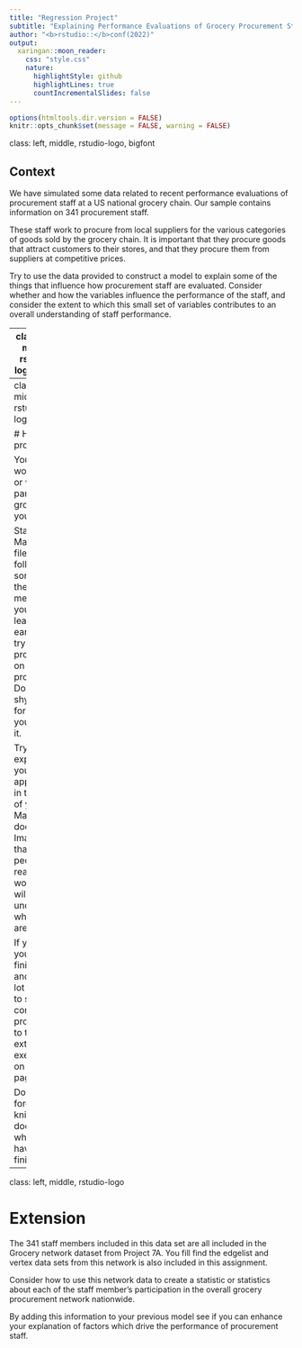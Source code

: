 ```yaml
---
title: "Regression Project"
subtitle: "Explaining Performance Evaluations of Grocery Procurement Staff"
author: "<b>rstudio::</b>conf(2022)"
output:
  xaringan::moon_reader:
    css: "style.css"
    nature:
      highlightStyle: github
      highlightLines: true
      countIncrementalSlides: false
---
```


```r
options(htmltools.dir.version = FALSE)
knitr::opts_chunk$set(message = FALSE, warning = FALSE)
```

class: left, middle, rstudio-logo, bigfont

## Context

We have simulated some data related to recent performance evaluations of procurement staff at a US national grocery chain.  Our sample contains information on 341 procurement staff.  

These staff work to procure from local suppliers for the various categories of goods sold by the grocery chain.  It is important that they procure goods that attract customers to their stores, and that they procure them from suppliers at competitive prices.

Try to use the data provided to construct a model to explain some of the things that influence how procurement staff are evaluated.  Consider whether and how the variables influence the performance of the staff, and consider the extent to which this small set of variables contributes to an overall understanding of staff performance. 

---
class: left, middle, rstudio-logo, small

# Data provided

Go to our [RStudio Cloud workspace](https://rstudio.cloud/spaces/230780/join?access_code=7cXJKFU1KUuuZGLwBVQpLG3dIxPUD3jak3ZQmESh) and start **Assignment 8 - Grocery Performance Evaluation Project**.

In this assignment, you will find a file called `grocery_eval.csv` containing the following fields of data.

* `name`:  The name of the procurement staff member
* `relative_target`:  This is a financial calculation of the relative discount or premium the staff member achieved across their product category.  Negative numbers mean the staff member procured at a discount from the expected price, while positive numbers mean the staff member procured at a premium to the expected price.
* `customer`:  The average satisfaction rating from a customer survey in the relevant stores of the staff member when asked about their satisfaction with the range of products in the staff member's assigned category.
* `volume_segment`:  The size of the staff member's procurement volume in SKUs, expressed in terms of increasing quintiles set nationally.
* `revenue_segment`:  The $ sales of the staff member's procurement volume, expressed in terms of increasing quintiles set nationally.
* `performance`:  The performance rating of the staff member on an increasing scale from 1 to 5.


---
class: left, middle, rstudio-logo

# How to proceed

You can work alone or with a partner or group if you prefer.

Start an R Markdown file, and follow some of the methods you learned earlier to try to make progress on this project.  Don't be shy to ask for help if you need it.   

Try to explain your approach in the text of your R Markdown document.  Imagine that other people will read your work and will need to understand what you are doing.  

If you feel you have finished and have a lot of time to spare, consider proceeding to the extension exercise on the next page.

Don't forget to knit your document when you have finished.

---
class: left, middle, rstudio-logo

# Extension

The 341 staff members included in this data set are all included in the Grocery network dataset from Project 7A.  You fill find the edgelist and vertex data sets from this network is also included in this assignment.

Consider how to use this network data to create a statistic or statistics about each of the staff member's participation in the overall grocery procurement network nationwide.  

By adding this information to your previous model see if you can enhance your explanation of factors which drive the performance of procurement staff. 
